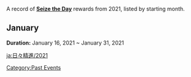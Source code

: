 A record of '''[[Seize the Day]]''' rewards from 2021, listed by starting month.

==January==
{{Main|Seize the Day/2021-01-16}}
'''Duration:''' January 16, 2021 ~ January 31, 2021
{{Transclude|Seize the Day/2021-01-16|Rewards}}
[[Category:Past Events]]

[[ja:日々精進/2021]]